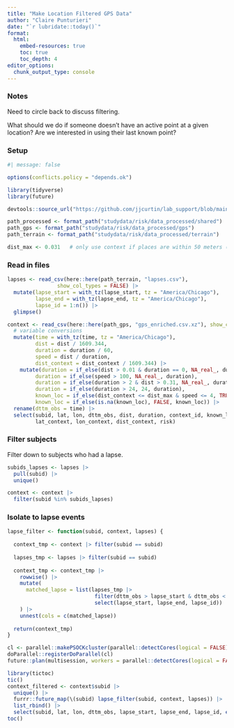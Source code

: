 ```yaml
---
title: "Make Location Filtered GPS Data" 
author: "Claire Punturieri"
date: "`r lubridate::today()`"
format: 
  html: 
    embed-resources: true
    toc: true 
    toc_depth: 4
editor_options: 
  chunk_output_type: console
---   
```


### Notes

Need to circle back to discuss filtering.

What should we do if someone doesn't have an active point at a given location? Are we interested in using their last known point?

### Setup

```r
#| message: false

options(conflicts.policy = "depends.ok")

library(tidyverse)
library(future)

devtools::source_url("https://github.com/jjcurtin/lab_support/blob/main/format_path.R?raw=true")

path_processed <- format_path("studydata/risk/data_processed/shared")
path_gps <- format_path("studydata/risk/data_processed/gps")
path_terrain <- format_path("studydata/risk/data_processed/terrain")

dist_max <- 0.031   # only use context if places are within 50 meters (0.031 miles)
```

### Read in files

```r
lapses <- read_csv(here::here(path_terrain, "lapses.csv"),
                show_col_types = FALSE) |>
  mutate(lapse_start = with_tz(lapse_start, tz = "America/Chicago"),
         lapse_end = with_tz(lapse_end, tz = "America/Chicago"),
         lapse_id = 1:n()) |> 
  glimpse()

context <- read_csv(here::here(path_gps, "gps_enriched.csv.xz"), show_col_types = FALSE) |>
  # variable conversions
  mutate(time = with_tz(time, tz = "America/Chicago"),
         dist = dist / 1609.344,
         duration = duration / 60,
         speed = dist / duration,
         dist_context = dist_context / 1609.344) |>
    mutate(duration = if_else(dist > 0.01 & duration == 0, NA_real_, duration),
         duration = if_else(speed > 100, NA_real_, duration),
         duration = if_else(duration > 2 & dist > 0.31, NA_real_, duration),
         duration = if_else(duration > 24, 24, duration),
         known_loc = if_else(dist_context <= dist_max & speed <= 4, TRUE, FALSE),
         known_loc = if_else(is.na(known_loc), FALSE, known_loc)) |> 
  rename(dttm_obs = time) |> 
  select(subid, lat, lon, dttm_obs, dist, duration, context_id, known_loc,
         lat_context, lon_context, dist_context, risk)
```

### Filter subjects

Filter down to subjects who had a lapse.
```r
subids_lapses <- lapses |>  
  pull(subid) |>  
  unique()

context <- context |>
  filter(subid %in% subids_lapses)
```

### Isolate to lapse events

```r
lapse_filter <- function(subid, context, lapses) {
  
  context_tmp <- context |> filter(subid == subid)
  
  lapses_tmp <- lapses |> filter(subid == subid)
  
  context_tmp <- context_tmp |> 
    rowwise() |> 
    mutate(
      matched_lapse = list(lapses_tmp |>  
                            filter(dttm_obs > lapse_start & dttm_obs < lapse_end) |> 
                            select(lapse_start, lapse_end, lapse_id))
    ) |> 
    unnest(cols = c(matched_lapse))
  
  return(context_tmp)
}
```


```r
cl <- parallel::makePSOCKcluster(parallel::detectCores(logical = FALSE))
doParallel::registerDoParallel(cl)
future::plan(multisession, workers = parallel::detectCores(logical = FALSE))

library(tictoc)
tic()
context_filtered <- context$subid |>
  unique() |>
  furrr::future_map(\(subid) lapse_filter(subid, context, lapses)) |>  
  list_rbind() |> 
  select(subid, lat, lon, dttm_obs, lapse_start, lapse_end, lapse_id, everything())
toc()
```
